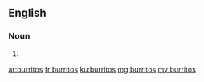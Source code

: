 ==English==

===Noun===
{{head|en|plural}}

# {{plural of|burrito|lang=en|nocat=1}}

[[ar:burritos]]
[[fr:burritos]]
[[ku:burritos]]
[[mg:burritos]]
[[my:burritos]]